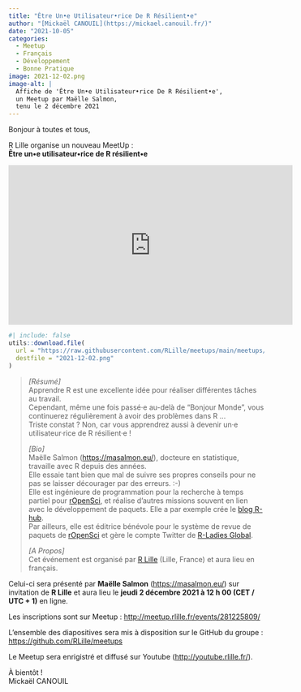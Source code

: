 ```yaml
---
title: "Être Un•e Utilisateur•rice De R Résilient•e"
author: "[Mickaël CANOUIL](https://mickael.canouil.fr/)"
date: "2021-10-05"
categories:
  - Meetup
  - Français
  - Développement
  - Bonne Pratique
image: 2021-12-02.png
image-alt: |
  Affiche de 'Être Un•e Utilisateur•rice De R Résilient•e',
  un Meetup par Maëlle Salmon,
  tenu le 2 décembre 2021
---
```


Bonjour à toutes et tous,
 
R Lille organise un nouveau MeetUp&nbsp;:  
**Être un•e utilisateur•rice de R résilient•e**

<center>
<iframe width="560" height="315" src="https://www.youtube.com/embed/Jt0-x_w1Rzw" title="YouTube video player" frameborder="0" allow="accelerometer; autoplay; clipboard-write; encrypted-media; gyroscope; picture-in-picture" allowfullscreen></iframe>
</center>

```r
#| include: false
utils::download.file(
  url = "https://raw.githubusercontent.com/RLille/meetups/main/meetups/2021-12-02/ads/2021-12-02.png",
  destfile = "2021-12-02.png"
)
```

<!-- <center>
![Affiche Événement](2021-12-02.png)
</center> -->
  
> _[Résumé]_  
> Apprendre R est une excellente idée pour réaliser différentes tâches au travail.  
> Cependant, même une fois passé·e au-delà de "Bonjour Monde", vous continuerez régulièrement à avoir des problèmes dans R ...  
> Triste constat&nbsp;? Non, car vous apprendrez aussi à devenir un·e utilisateur·rice de R résilient·e&nbsp;!
> 
> _[Bio]_  
> Maëlle Salmon (<https://masalmon.eu/>), docteure en statistique, travaille avec R depuis des années.  
> Elle essaie tant bien que mal de suivre ses propres conseils pour ne pas se laisser décourager par des erreurs.&nbsp;:-)  
> Elle est ingénieure de programmation pour la recherche à temps partiel pour [rOpenSci](https://ropensci.org/), et réalise d'autres missions souvent en lien avec le développement de paquets. 
> Elle a par exemple crée le [blog R-hub](https://blog.r-hub.io/).  
> Par ailleurs, elle est éditrice bénévole pour le système de revue de paquets de [rOpenSci](https://ropensci.org/) et gère le compte Twitter de [R-Ladies Global](https://twitter.com/RLadiesGlobal).
> 
> _[A Propos]_  
> Cet événement est organisé par [R Lille](https://rlille.fr) (Lille, France) et aura lieu en français.

Celui-ci sera présenté par **Maëlle Salmon** (<https://masalmon.eu/>) sur invitation de __R Lille__ et aura lieu le **jeudi 2 décembre 2021 à 12 h 00 (CET / UTC + 1)** en ligne.

Les inscriptions sont sur Meetup&nbsp;: <http://meetup.rlille.fr/events/281225809/>

L'ensemble des diapositives sera mis à disposition sur le GitHub du groupe&nbsp;: <https://github.com/RLille/meetups>

Le Meetup sera enrigistré et diffusé sur Youtube (<http://youtube.rlille.fr/>).

À bientôt&nbsp;!  
Mickaël CANOUIL
